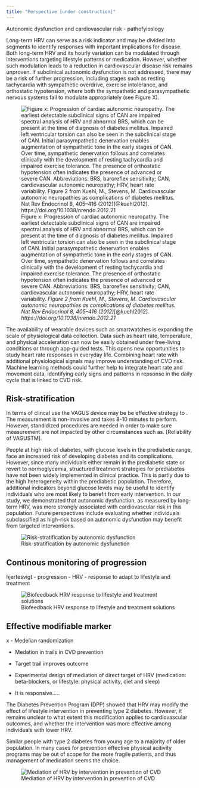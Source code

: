 ```yaml
---
title: "Perspective [under construction]"
---
```


Autonomic dysfunction and cardiovascular risk - pathofyioslogy

Long-term HRV can serve as a risk indicator and may be divided into segments to identify responses with important implications for disease. Both long-term HRV and its hourly variation can be modulated through interventions targeting lifestyle patterns or medication. However, whether such modulation leads to a reduction in cardiovascular disease risk remains unproven. If subclinical autonomic dysfunction is not addressed, there may be a risk of further progression, including stages such as resting tachycardia with sympathetic overdrive, exercise intolerance, and orthostatic hypotension, where both the sympathetic and parasympathetic nervous systems fail to modulate appropriately (see Figure X).

::: {layout-ncol="1"}
![Figure x: Progression of cardiac autonomic neuropathy. The earliest detectable subclinical signs of CAN are impaired spectral analysis of HRV and abnormal BRS, which can be present at the time of diagnosis of diabetes mellitus. Impaired left ventricular torsion can also be seen in the subclinical stage of CAN. Initial parasympathetic denervation enables augmentation of sympathetic tone in the early stages of CAN. Over time, sympathetic denervation follows and correlates clinically with the development of resting tachycardia and impaired exercise tolerance. The presence of orthostatic hypotension often indicates the presence of advanced or severe CAN. Abbreviations: BRS, baroreflex sensitivity; CAN, cardiovascular autonomic neuropathy; HRV, heart rate variability. *Figure 2 from Kuehl, M., Stevens, M. Cardiovascular autonomic neuropathies as complications of diabetes mellitus. Nat Rev Endocrinol 8, 405–416 (2012)*[@kuehl2012]*. https://doi.org/10.1038/nrendo.2012.21*](images/CAN_trajectory.png){width="25%," fig-align="right"}
:::

The availability of wearable devices such as smartwatches is expanding the scale of physiological data collection. Data such as heart rate, temperature, and physical acceleration can now be easily obtained under free-living conditions or through app-guided tests. This opens new opportunities to study heart rate responses in everyday life. Combining heart rate with additional physiological signals may improve understanding of CVD risk. Machine learning methods could further help to integrate heart rate and movement data, identifying early signs and patterns in repsonse in the daily cycle that is linked to CVD risk.

## Risk-stratification

In terms of clincal use the VAGUS device may be be effective strategy to . The measurement is non-invasive and takes 8-10 minutes to perform. However, standidized procedures are needed in order to make sure measurement are not impacted by other circumstances such as. \[Reliability of VAGUSTM\].

People at high risk of diabetes, with glucose levels in the prediabetic range, face an increased risk of developing diabetes and its complications. However, since many individuals either remain in the prediabetic state or revert to normoglycemia, structured treatment strategies for prediabetes have not been widely implemented in clinical practice. This is partly due to the high heterogeneity within the prediabetic population. Therefore, additional indicators beyond glucose levels may be useful to identify individuals who are most likely to benefit from early intervention. In our study, we demonstrated that autonomic dysfunction, as measured by long-term HRV, was more strongly associated with cardiovascular risk in this population. Future perspectives include evaluating whether individuals subclassified as high-risk based on autonomic dysfunction may benefit from targeted interventions.

::: {layout-ncol="1"}
![Risk-stratification by autonomic dysfunction](images/strafication_tree_of_CAN.png){width="100%," fig-align="left"}
:::

## Continous monitoring of progression

hjertesvigt - progression - HRV - response to adapt to lifestyle and treatment

::: {layout-ncol="1"}
![Biofeedback HRV response to lifestyle and treatment solutions](images/smartwatch.png){width="100%," fig-align="left"}
:::

## Effective modifiable marker
x
-   Medelian randomization

-   Medation in trails in CVD prevention

-   Target trail improves outcome

-   Experimental design of mediation of direct target of HRV (medication: beta-blockers, or lifestyle: physical activity, diet and sleep)

-   It is responsive.....

The Diabetes Prevention Program (DPP) showed that HRV may modify the effect of lifestyle intervention in preventing type 2 diabetes. However, it remains unclear to what extent this modification applies to cardiovascular outcomes, and whether the intervention was more effective among individuals with lower HRV.

Similar people with type 2 diabetes from young age to a majority of older population. In many cases for prevention effective physical acitivity programs may be out of scope for the more fragile patients, and thus management of medication seems the choice.

::: {layout-ncol="1"}
![Mediation of HRV by intervention in prevention of CVD](images/Mediation_HRV.png){width="100%," fig-align="left"}
:::
